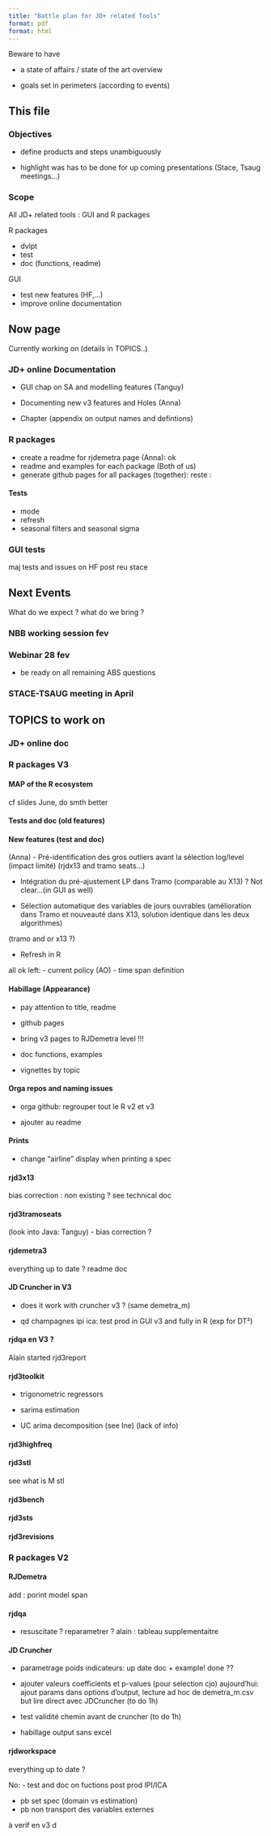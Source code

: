 ```yaml
---
title: "Battle plan for JD+ related Tools"
format: pdf
format: html 
---
```


Beware to have 

- a state of affairs / state of the art overview

- goals set in perimeters (according to events)

## This file 

### Objectives 

- define products and steps unambiguously

- highlight was has to be done for up coming presentations (Stace, Tsaug meetings...)

### Scope 

All JD+ related tools : GUI and R packages 

R packages 

- dvlpt 
- test 
- doc (functions, readme)

GUI 

- test new features (HF,...)
- improve online documentation 

## Now page

Currently working on (details in TOPICS..)

### JD+ online Documentation 

- GUI chap on SA and modelling features (Tanguy)

- Documenting new v3 features and Holes (Anna)

- Chapter (appendix on output names and defintions)


### R packages 

- create a readme for rjdemetra page (Anna): ok 
- readme and examples for each package (Both of us)
- generate github pages for all packages (together): 
reste : 

#### Tests

- mode
- refresh 
- seasonal filters and seasonal sigma 

### GUI tests

maj tests and issues on HF post reu stace 

## Next Events 

What do we expect ? what do we bring ?

### NBB working session fev

### Webinar 28 fev

- be ready on all remaining ABS questions 

### STACE-TSAUG meeting in April 


## TOPICS to work on 

### JD+ online doc 

### R packages V3

#### MAP of the R ecosystem

cf slides June, do smth better 

#### Tests and doc (old features)

#### New features (test and doc)

(Anna)
-	Pré-identification des gros outliers avant la sélection log/level (impact limité)
(rjdx13 and tramo seats...)

-	Intégration du pré-ajustement LP dans Tramo (comparable au X13) ? Not clear...(in GUI as well)

-	Sélection automatique des variables de jours ouvrables (amélioration dans Tramo et nouveauté dans X13, solution identique dans les deux algorithmes)

(tramo and or x13 ?)

- Refresh in R 

all ok 
left:
- current policy (AO)
- time span definition 


#### Habillage (Appearance)

- pay attention to title, readme

- github pages

- bring v3 pages to RJDemetra level !!!

- doc functions, examples 

- vignettes by topic

#### Orga repos and naming issues 

- orga github: regrouper tout le R v2 et v3

- ajouter au readme

#### Prints

- change "airline" display when printing a spec 

#### rjd3x13

bias correction : non existing ? see technical doc

#### rjd3tramoseats 

(look into Java: Tanguy)
- bias correction ?


#### rjdemetra3 

everything up to date ? 
readme
doc 
 
#### JD Cruncher in V3

- does it work with cruncher v3 ? (same demetra_m)

- qd champagnes ipi ica: test prod in GUI v3 and fully in R (exp for DT²)

#### rjdqa en V3 ?

Alain started rjd3report

#### rjd3toolkit 

- trigonometric regressors

- sarima estimation

- UC arima decomposition (see Ine) (lack of info)

#### rjd3highfreq 

#### rjd3stl 

see what is M stl

#### rjd3bench

#### rjd3sts 

#### rjd3revisions


### R packages V2

#### RJDemetra 

add : porint model span 


#### rjdqa 

- resuscitate ? reparametrer ?
alain : tableau supplementaitre

#### JD Cruncher 

- parametrage poids indicateurs: up date doc + example! done ??

- ajouter valeurs coefficients et p-values (pour selection cjo) 
aujourd'hui: ajout params dans options d'output, lecture ad hoc de demetra_m.csv
but lire direct avec JDCruncher (to do 1h)

- test validité chemin avant de cruncher (to do 1h)

- habillage output sans excel 

#### rjdworkspace 

everything up to date ?

No: 
- test and doc on fuctions post prod IPI/ICA

- pb set spec (domain vs estimation)
- pb non transport des variables externes 

à verif en v3 d





